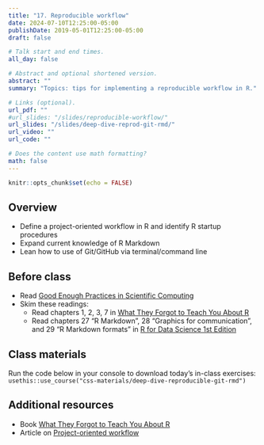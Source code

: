 ```yaml
---
title: "17. Reproducible workflow"
date: 2024-07-10T12:25:00-05:00
publishDate: 2019-05-01T12:25:00-05:00
draft: false

# Talk start and end times.
all_day: false

# Abstract and optional shortened version.
abstract: ""
summary: "Topics: tips for implementing a reproducible workflow in R."

# Links (optional).
url_pdf: ""
#url_slides: "/slides/reproducible-workflow/"
url_slides: "/slides/deep-dive-reprod-git-rmd/"
url_video: ""
url_code: ""

# Does the content use math formatting?
math: false
---
```


```r
knitr::opts_chunk$set(echo = FALSE)
```

## Overview

* Define a project-oriented workflow in R and identify R startup procedures
* Expand current knowledge of R Markdown
* Lean how to use of Git/GitHub via terminal/command line 

<!-- 
REMINDER SUMMER 2024: add here selected content from deep dive into R Mardown lecture which under syllabus/r-markdown
-->

## Before class

* Read [Good Enough Practices in Scientific Computing](http://journals.plos.org/ploscompbiol/article?id=10.1371/journal.pcbi.1005510)
* Skim these readings:
  * Read chapters 1, 2, 3, 7 in [What They Forgot to Teach You About R](https://rstats.wtf/)
  * Read chapters 27 "R Markdown", 28 "Graphics for communication", and 29 "R Markdown formats" in [R for Data Science 1st Edition](http://r4ds.had.co.nz)

## Class materials

Run the code below in your console to download today’s in-class exercises: `usethis::use_course("css-materials/deep-dive-reproducible-git-rmd")`


## Additional resources

* Book [What They Forgot to Teach You About R](https://rstats.wtf/)
* Article on [Project-oriented workflow](https://www.tidyverse.org/articles/2017/12/workflow-vs-script/)


<!--
{{% callout note %}}
Run the code below in your console to download the exercises for today.
```r
usethis::use_course("css-materials/reproducible-workflow")
```
{{% /callout %}}
-->
